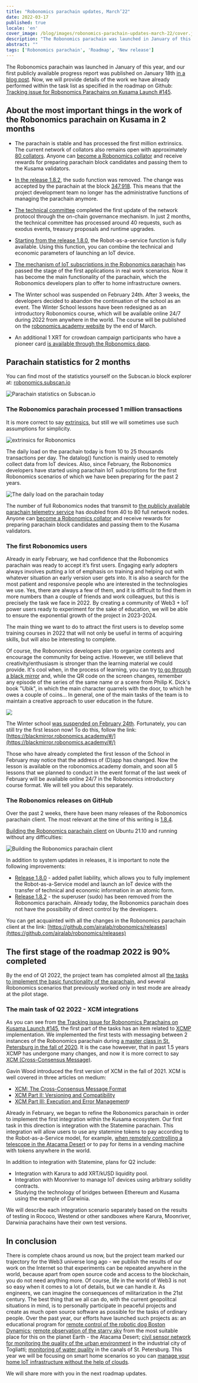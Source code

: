 ```yaml
---
title: "Robonomics parachain updates, March’22"
date: 2022-03-17
published: true
locale: 'en'
cover_image: /blog/images/robonomics-parachain-updates-march-22/cover.jpg
description: "The Robonomics parachain was launched in January of this year, and our first publicly available progress report was published on January 18th in a blog post. Now, we will provide details of the work we have already performed within the task list"
abstract: ""
tags: ['Robonomics parachain', 'Roadmap', 'New release']
---
```


The Robonomics parachain was launched in January of this year, and our first publicly available progress report was published on January 18th [in a blog post](https://robonomics.network/blog/parachain-on-kusama-first-week-report/). Now, we will provide details of the work we have already performed within the task list as specified in the roadmap on Github: [Tracking issue for Robonomics Parachains on Kusama Launch #145](https://github.com/airalab/robonomics/issues/145).

## About the most important things in the work of the Robonomics parachain on Kusama in 2 months

- The parachain is stable and has processed the first million extrinsics. The current network of collators also remains open with approximately [80 collators](https://telemetry.parachain.robonomics.network/#list/Robonomics). Anyone can [become a Robonomics collator](https://wiki.robonomics.network/docs/en/how-to-launch-the-robonomics-collator/) and receive rewards for preparing parachain block candidates and passing them to the Kusama validators.

- [In the release 1.8.2](https://github.com/airalab/robonomics/releases/tag/v1.8.2), the sudo function was removed. The change was accepted by the parachain at the block [347,918](https://robonomics.subscan.io/block/347918). This means that the project development team no longer has the administrative functions of managing the parachain anymore.

- [The technical committee](https://polkadot.js.org/apps/#/techcomm) completed the first update of the network protocol through the on-chain governance mechanism. In just 2 months, the technical committee has processed around 40 requests, such as exodus events, treasury proposals and runtime upgrades.

- [Starting from the release 1.8.0](https://github.com/airalab/robonomics/releases/tag/v1.8.0), the Robot-as-a-service function is fully available. Using this function, you can combine the technical and economic parameters of launching an IoT device.

- [The mechanism of IoT subscriptions in the Robonomics parachain](https://wiki.robonomics.network/docs/en/get-subscription/) has passed the stage of the first applications in real work scenarios. Now it has become the main functionality of the parachain, which the Robonomics developers plan to offer to home infrastructure owners.

- The Winter school was suspended on February 24th. After 3 weeks, the developers decided to abandon the continuation of the school as an event. The Winter School lessons have been redesigned as an introductory Robonomics course, which will be available online 24/7 during 2022 from anywhere in the world. The course will be published on the [robonomics.academy website](https://robonomics.academy/) by the end of March.

- An additional 1 XRT for crowdoan campaign participants who have a pioneer card [is available through the Robonomics dapp](https://robonomics.app/#/bonus-for-pioneer).

## Parachain statistics for 2 months

You can find most of the statistics yourself on the Subscan.io block explorer at: [robonomics.subscan.io](https://robonomics.subscan.io)

![Parachain statistics on Subscan.io](/blog/images/robonomics-parachain-updates-march-22/robonomics-parachain-subscan.jpg)

### The Robonomics parachain processed 1 million transactions

It is more correct to say [extrinsics](https://wiki.polkadot.network/docs/build-protocol-info#extrinsics), but still we will sometimes use such assumptions for simplicity.

![extrinsics for Robonomics](/blog/images/robonomics-parachain-updates-march-22/montly-extrinsics.png)

The daily load on the parachain today is from 10 to 25 thousands transactions per day. The datalog() function is mainly used to remotely collect data from IoT devices. Also, since February, the Robonomics developers have started using parachain IoT subscriptions for the first Robonomics scenarios of which we have been preparing for the past 2 years.

![The daily load on the parachain today](/blog/images/robonomics-parachain-updates-march-22/robonomics-parachain-transactions.jpg)

The number of full Robonomics nodes that transmit to [the publicly available parachain telemetry service](https://telemetry.parachain.robonomics.network/#list/Robonomics) has doubled from 40 to 80 full network nodes. Anyone can [become a Robonomics collator](https://wiki.robonomics.network/docs/en/how-to-launch-the-robonomics-collator/) and receive rewards for preparing parachain block candidates and passing them to the Kusama validators.

### The first Robonomics users

Already in early February, we had confidence that the Robonomics parachain was ready to accept it’s first users. Engaging early adopters always involves putting a lot of emphasis on training and helping out with whatever situation an early version user gets into. It is also a search for the most patient and responsive people who are interested in the technologies we use. Yes, there are always a few of them, and it is difficult to find them in more numbers than a couple of friends and work colleagues, but this is precisely the task we face in 2022. By creating a community of Web3 + IoT power users ready to experiment for the sake of education, we will be able to ensure the exponential growth of the project in 2023-2024.

The main thing we want to do to attract the first users is to develop some training courses in 2022 that will not only be useful in terms of acquiring skills, but will also be interesting to complete.

Of course, the Robonomics developers plan to organize contests and encourage the community for being active. However, we still believe that creativity/enthusiasm is stronger than the learning material we could provide. It's cool when, in the process of learning, you can try [to go through a black mirror](https://blackmirror.robonomics.academy/#/) and, while the QR code on the screen changes, remember any episode of the series of the same name or a scene from Philip K. Dick's book "Ubik", in which the main character quarrels with the door, to which he owes a couple of coins... In general, one of the main tasks of the team is to maintain a creative approach to user education in the future.

![](/blog/images/robonomics-parachain-updates-march-22/blackmirror-lesson.jpg)

The Winter school [was suspended on February 24th](https://twitter.com/EnsRationis/status/1496885398404059136). Fortunately, you can still try the first lesson now! To do this, follow the link: [https://blackmirror.robonomics.academy/#/](https://blackmirror.robonomics.academy/#/)

Those who have already completed the first lesson of the School in February may notice that the address of (D)app has changed. Now the lesson is available on the robonomics.academy domain, and soon all 5 lessons that we planned to conduct in the event format of the last week of February will be available online 24/7 in the Robonomics introductory course format. We will tell you about this separately.

### The Robonomics releases on GitHub

Over the past 2 weeks, there have been many releases of the Robonomics parachain client. The most relevant at the time of this writing is [1.8.4](https://github.com/airalab/robonomics/releases).

[Building the Robonomics parachain client](https://wiki.robonomics.network/docs/en/how-to-build-collator-node/) on Ubuntu 21.10 and running without any difficulties:

![Building the Robonomics parachain client](/blog/images/robonomics-parachain-updates-march-22/building-client-for-robonomics-parachain.jpg)

In addition to system updates in releases, it is important to note the following improvements:

- [Release 1.8.0](https://github.com/airalab/robonomics/releases/tag/v1.8.0) - added pallet liability, which allows you to fully implement the Robot-as-a-Service model and launch an IoT device with the transfer of technical and economic information in an atomic form.
- [Release 1.8.2](https://github.com/airalab/robonomics/releases/tag/v1.8.2) - the superuser (sudo) has been removed from the Robonomics parachain. Already today, the Robonomics parachain does not have the possibility of direct control by the developers.

You can get acquainted with all the changes in the Robonomics parachain client at the link: [https://github.com/airalab/robonomics/releases](https://github.com/airalab/robonomics/releases)

## The first stage of the roadmap 2022 is 90% completed

By the end of Q1 2022, the project team has completed almost all [the tasks to implement the basic functionality of the parachain](https://github.com/airalab/robonomics/issues/145), and several Robonomics scenarios that previously worked only in test mode are already at the pilot stage.

### The main task of Q2 2022 - XCM integrations

As you can see from [the Tracking issue for Robonomics Parachains on Kusama Launch #145](https://github.com/airalab/robonomics/issues/145), the first part of the tasks has an item related to [XCMP](https://research.web3.foundation/en/latest/polkadot/XCMP/index.html) implementation. We implemented the first tests with messaging between 2 instances of the Robonomics parachain during [a master class in St. Petersburg in the fall of 2020](https://youtu.be/zCH7RuIHEMg). It is the case howeever, that in past 1.5 years XCMP has undergone many changes, and now it is more correct to say [XCM (Cross-Consensus Message)](https://wiki.polkadot.network/docs/learn-crosschain).

Gavin Wood introduced the first version of XCM in the fall of 2021. XCM is well covered in three articles on medium:

- [XCM: The Cross-Consensus Message Format](https://medium.com/polkadot-network/xcm-the-cross-consensus-message-format-3b77b1373392)
- [XCM Part II: Versioning and Compatibility](https://medium.com/polkadot-network/xcm-part-ii-versioning-and-compatibility-b313fc257b83)
- [XCM Part III: Execution and Error Management](https://medium.com/polkadot-network/xcm-part-iii-execution-and-error-management-ceb8155dd166)r

Already in February, we began to refine the Robonomics parachain in order to implement the first integration within the Kusama ecosystem. Our first task in this direction is integration with the Statemine parachain. This integration will allow users to use any statemine tokens to pay according to the Robot-as-a-Service model, for example, [when remotely controlling a telescope in the Atacama Desert](http://telescope.merklebot.com/) or to pay for items in a vending machine with tokens anywhere in the world.

In addition to integration with Statemine, plans for Q2 include:

- Integration with Karura to add XRT/kUSD liquidity pool.
- Integration with Moonriver to manage IoT devices using arbitrary solidity contracts.
- Studying the technology of bridges between Ethereum and Kusama using the example of Darwinia.

We will describe each integration scenario separately based on the results of testing in Rococo, Westend or other sandboxes where Karura, Moonriver, Darwinia parachains have their own test versions.

## In conclusion

There is complete chaos around us now, but the project team marked our trajectory for the Web3 universe long ago - we publish the results of our work on the Internet so that experiments can be repeated anywhere in the world, because apart from open source code and access to the blockchain, you do not need anything more. Of course, life in the world of Web3 is not so easy when it comes to a lot of details, but we can handle it. As engineers, we can imagine the consequences of militarization in the 21st century. The best thing that we all can do, with the current geopolitcal situations in mind, is to personally participate in peaceful projects and create as much open source software as possible for the tasks of ordinary people. Over the past year, our efforts have launched such projects as: an educational program for [remote control of the robotic dog Boston Dynamics](https://spot-sdk.education/); [remote observation of the starry sky](https://www.youtube.com/watch?v=Up8hESnXnaY) from the most suitable place for this on the planet Earth - the Atacama Desert; [civil sensor network for monitoring the quality of the urban environment](https://airalab.org/en/air-monitoring) in the industrial city of Togliatti; [monitoring of water quality](https://www.youtube.com/watch?v=4iCkdF2UJmo) in the canals of St. Petersburg. This year we will be focusing on smart home scenarios so you can [manage your home IoT infrastructure without the help of clouds](https://wiki.robonomics.network/docs/en/home-assistant-begin/).

We will share more with you in the next roadmap updates.
